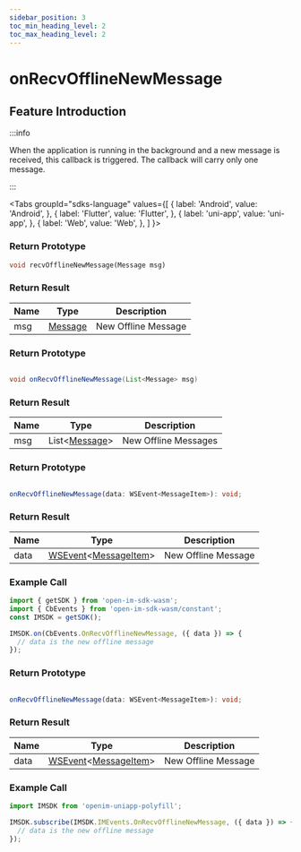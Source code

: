 ```yaml
---
sidebar_position: 3
toc_min_heading_level: 2
toc_max_heading_level: 2
---
```


# onRecvOfflineNewMessage

## Feature Introduction

:::info

When the application is running in the background and a new message is received, this callback is triggered. The callback will carry only one message.

:::

<Tabs
groupId="sdks-language"
values={[
{ label: 'Android', value: 'Android', },
{ label: 'Flutter', value: 'Flutter', },
{ label: 'uni-app', value: 'uni-app', },
{ label: 'Web', value: 'Web', },
]
}>

<TabItem value="Flutter">

### Return Prototype

```dart
void recvOfflineNewMessage(Message msg)
```

### Return Result

| Name | Type                                                   | Description     |
| ---- | ------------------------------------------------------ | --------------- |
| msg  | [Message](/class/message/messageInfo.mdx) | New Offline Message |

</TabItem>

<TabItem value="iOS">

### Return Prototype

</TabItem>

<TabItem value="Android">

```java showLineNumbers

void onRecvOfflineNewMessage(List<Message> msg)

```

### Return Result

| Name | Type                                                   | Description     |
| ---- | ------------------------------------------------------ | --------------- |
| msg  | List<[Message](/class/message/messageInfo.mdx)> | New Offline Messages |

</TabItem>

<TabItem value="Web">

### Return Prototype

```ts showLineNumbers

onRecvOfflineNewMessage(data: WSEvent<MessageItem>): void;

```

### Return Result

| Name | Type                                                                                            | Description     |
| ---- | ----------------------------------------------------------------------------------------------- | --------------- |
| data | [WSEvent](/class/response.mdx)<[MessageItem](/class/message/messageInfo.mdx)> | New Offline Message |

### Example Call

```js showLineNumbers
import { getSDK } from 'open-im-sdk-wasm';
import { CbEvents } from 'open-im-sdk-wasm/constant';
const IMSDK = getSDK();

IMSDK.on(CbEvents.OnRecvOfflineNewMessage, ({ data }) => {
  // data is the new offline message
});
```

</TabItem>

<TabItem value="uni-app">

### Return Prototype

```ts showLineNumbers

onRecvOfflineNewMessage(data: WSEvent<MessageItem>): void;

```

### Return Result

| Name | Type                                                                                            | Description     |
| ---- | ----------------------------------------------------------------------------------------------- | --------------- |
| data | [WSEvent](/class/response.mdx)<[MessageItem](/class/message/messageInfo.mdx)> | New Offline Message |

### Example Call

```js showLineNumbers
import IMSDK from 'openim-uniapp-polyfill';

IMSDK.subscribe(IMSDK.IMEvents.OnRecvOfflineNewMessage, ({ data }) => {
  // data is the new offline message
});
```

</TabItem>

</Tabs>